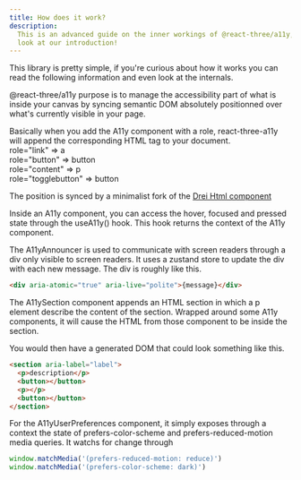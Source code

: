 ```yaml
---
title: How does it work?
description:
  This is an advanced guide on the inner workings of @react-three/a11y, if you are just getting started, take a
  look at our introduction!
---
```


This library is pretty simple, if you're curious about how it works you can read the following information and even look at the internals.

@react-three/a11y purpose is to manage the accessibility part of what is inside your canvas by syncing semantic DOM absolutely positionned over what's currently visible in your page.

Basically when you add the A11y component with a role, react-three-a11y will append the corresponding HTML tag to your document.<br />
role="link" => a <br />
role="button" => button <br />
role="content" => p <br />
role="togglebutton" => button <br />

The position is synced by a minimalist fork of the [Drei Html component](drei/misc/html)

Inside an A11y component, you can access the hover, focused and pressed state through the useA11y() hook.
This hook returns the context of the A11y component.

The A11yAnnouncer is used to communicate with screen readers through a div only visible to screen readers.
It uses a zustand store to update the div with each new message.
The div is roughly like this.

```html
<div aria-atomic="true" aria-live="polite">{message}</div>
```

The A11ySection component appends an HTML section in which a p element describe the content of the section.
Wrapped around some A11y components, it will cause the HTML from those component to be inside the section.

You would then have a generated DOM that could look something like this.

```html
<section aria-label="label">
  <p>description</p>
  <button></button>
  <p></p>
  <button></button>
</section>
```

For the A11yUserPreferences component, it simply exposes through a context the state of prefers-color-scheme and prefers-reduced-motion media queries.
It watchs for change through

```javascript
window.matchMedia('(prefers-reduced-motion: reduce)')
window.matchMedia('(prefers-color-scheme: dark)')
```

